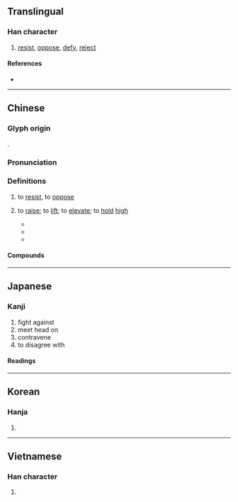{{character info}}
==Translingual==

===Han character===
{{Han char|rn=64|rad=手|as=04|sn=7|four=50017|canj=QYHN|ids=⿰扌亢}}

# [[resist]], [[oppose]], [[defy]], [[reject]]

====References====
* {{Han ref|kx=0422.020|dkj=11889|dj=0769.020|hdz=31843.040|uh=6297|ud=25239|bh=A7DC|bd=42972}}

----

==Chinese==
{{zh-forms}}

===Glyph origin===
{{Han etym}}
{{Han compound|手|亢|alt1=扌|ls=psc|c1=s|c2=p}}.

===Pronunciation===
{{zh-pron
|m=kàng
|m-s=
|c=kong3
|c-t=
|g=
|h=pfs=khong;gd=kong4
|j=
|mb=kǎng
|md=
|mn=khòng
|mn-t=kang3
|w=
|x=
|mc=y
|oc=y
|cat=v
}}

===Definitions===
{{zh-hanzi}}

# to [[resist]], to [[oppose]]
#: {{zh-x|抗日.戰爭|"War of '''Resistance Against''' Japan" (the {{w|Second Sino-Japanese War}})}}
# {{lb|zh|obsolete}} to [[raise]]; to [[lift]]; to [[elevate]]; to [[hold]] [[high]]
#* {{zh-x|大-侯 既-抗，弓-矢 斯-張。|The great target '''is set up''';<br>The bows and arrows are made ready for the shooting.|ref=Shijing}}
#* {{zh-x|卑-溼、重-遲、貪利，則 抗 之 以 高-志。|The self-deprecating people, the encumbered and sluggish, and the pettily covetous ones — we '''elevate''' them with a high spirit.|ref=Xunzi}}
#* {{zh-x|寧{nìng} 與 騏驥 '''@亢'''-軛 乎？將{jiāng} 隨 駑馬 之-跡 乎？|Shall I rather '''hold myself high''' in the yoke of Pegasus, or waste away after the tracks of a Rocinante?|ref=Chuci}}

====Compounds====
{{zh-der|抗體|反抗|抗日|抗爭|抗議|八年抗戰|不可抗力|不可抗拒|對抗|對抗賽|分庭抗禮|不抗不卑|反抗期|匹配阻抗|抗議書|拮抗|抗頡作用|抗戰歌曲|抗手|抗邁|抗禮|抗氧化劑|抗告|抵抗權|暴抗|抵抗|抵抗力|抗志|抗力|抗行|抗震|抗溼紙|抗血清|抗糧|抗凝血劑|抗直|抗辯|抗衡|抗拒|抗戰勝利|抗戰|抗憂鬱藥|抗塵走俗|拒抗|抗原|抗首|抗暴|擣虛撇抗|抗顏|抗疏|搭抗|抗旱|抗心希古|抗敵|抗藥性|抗節|抗戰夫人|抗力點|抗稅|抗命|抗議文學|抗章|撇抗|抗組織胺|抗菌素|抗毒血清|抗毒素|狼抗|抗菌血清|抗利尿素|抗論|抗足|抗日戰爭|抗生素|負嵎頑抗|阻抗|高抗|頑抗|違抗|難與抗衡|負隅頑抗|抗逆力}}

----

==Japanese==

===Kanji===
{{ja-kanji|grade=c|rs=手04}}

# fight against
# meet head on
# contravene
# to disagree with

====Readings====
{{ja-readings
|goon=こう<かう, ごう<がう
|kanon=こう<かう
|kun=あらが-う, ふせ-ぐ
}}

----

==Korean==

===Hanja===
{{ko-hanja|hangeul=항|eumhun=|rv=hang|mr=hang|y=hang}}

# {{rfdef|ko|sort=手04}}

----

==Vietnamese==

===Han character===
{{vi-hantu|[[kháng]]|rs=手04}}

# {{rfdef|vi|sort=手04}}